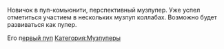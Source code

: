 {{Инфобокс для пуперов
|title2=ZarBoy
|другие_ники=
|image3=[[Файл:Zarboy.jpg|left]]
|сферы_творчества=RYTP, RYTPMV
|год_начала=2017
|image4=[[Файл:Нагашибай_Жаилганов.jpg|left]]
|имя_фамилия=Нагашибай Жаилганов
|дата_рождения=8 ноября 2001 г.
|место_проживания=Казахстан
|ссылки=
*[https://www.youtube.com/channel/UCefuXZeXPVW3gCPIAXCD_4g Канал]
*[https://vk.com/id236816657 Страница ВК]
}}

Новичок в пуп-комьюнити, перспективный музпупер. Уже успел отметиться участием в нескольких музпуп коллабах. Возможно будет развиваться как пупер.

Его п[https://www.youtube.com/watch?v=Yu1VmYfHn9c&feature=youtu.be ервый пуп] 
[[Категория:Музпуперы]]